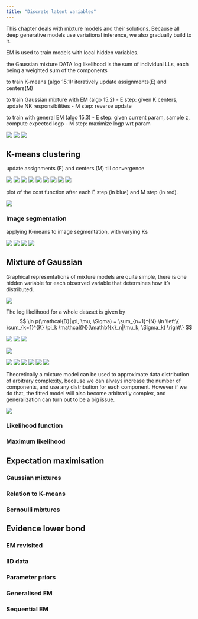 ```yaml
---
title: "Discrete latent variables"
---
```



This chapter deals with mixture models and their solutions. 
Because all deep generative models use variational inference, we also gradually build to it.

EM is used to train models with local hidden variables.

the Gaussian mixture DATA log likelihood is the sum of individual LLs, each being a weighted sum of the components

to train K-means (algo 15.1): iteratively update assignments(E) and centers(M)

to train Gaussian mixture with EM (algo 15.2)
- E step: given K centers, update NK responsibilities
- M step: reverse update

to train with general EM (algo 15.3)
- E step: given current param, sample z, compute expected logp
- M step: maximize logp wrt param

![](./img/DLFC/Chapter-15/algo15.1.png)
![](./img/DLFC/Chapter-15/algo15.2.png)
![](./img/DLFC/Chapter-15/algo15.3.png)

## K-means clustering

update assignments (E) and centers (M) till convergence

![](./img/DLFC/Chapter-15/Figure_1_a.png)
![](./img/DLFC/Chapter-15/Figure_1_b.png)
![](./img/DLFC/Chapter-15/Figure_1_c.png)
![](./img/DLFC/Chapter-15/Figure_1_d.png)
![](./img/DLFC/Chapter-15/Figure_1_e.png)
![](./img/DLFC/Chapter-15/Figure_1_f.png)
![](./img/DLFC/Chapter-15/Figure_1_g.png)
![](./img/DLFC/Chapter-15/Figure_1_h.png)
![](./img/DLFC/Chapter-15/Figure_1_i.png)

plot of the cost function after each E step (in blue) and M step (in red).

![](./img/DLFC/Chapter-15/Figure_2.png)

### Image segmentation

applying K-means to image segmentation, with varying Ks

![](./img/DLFC/Chapter-15/Figure_3_a.png)
![](./img/DLFC/Chapter-15/Figure_3_b.png)
![](./img/DLFC/Chapter-15/Figure_3_c.png)
![](./img/DLFC/Chapter-15/Figure_3_d.png)

## Mixture of Gaussian

Graphical representations of mixture models are quite simple, there is one hidden variable for each observed variable that determines how it's distributed.


![](./img/DLFC/Chapter-15/Figure_4.png)

The log likelihood for a whole dataset is given by
$$ 
\ln p(\mathcal{D}|\pi, \mu, \Sigma) = \sum_{n=1}^{N} \ln \left\{ \sum_{k=1}^{K} \pi_k \mathcal{N}(\mathbf{x}_n|\mu_k, \Sigma_k) \right\} 
$$

![](./img/DLFC/Chapter-15/Figure_5_a.png)
![](./img/DLFC/Chapter-15/Figure_5_b.png)
![](./img/DLFC/Chapter-15/Figure_5_c.png)

![](./img/DLFC/Chapter-15/Figure_6.png)

![](./img/DLFC/Chapter-15/Figure_7_a.png)
![](./img/DLFC/Chapter-15/Figure_7_b.png)
![](./img/DLFC/Chapter-15/Figure_7_c.png)
![](./img/DLFC/Chapter-15/Figure_7_d.png)
![](./img/DLFC/Chapter-15/Figure_7_e.png)
![](./img/DLFC/Chapter-15/Figure_7_f.png)


Theoretically a mixture model can be used to approximate data distribution of arbitrary complexity, because we can always increase the number of components, and use any distribution for each component. However if we do that, the fitted model will also become arbitrarily complex, and generalization can turn out to be a big issue.

![](./img/DLFC/Chapter-15/Figure_8.png)

### Likelihood function

### Maximum likelihood

## Expectation maximisation

### Gaussian mixtures

### Relation to K-means

### Bernoulli mixtures

## Evidence lower bond

### EM revisited

### IID data

### Parameter priors

### Generalised EM

### Sequential EM
